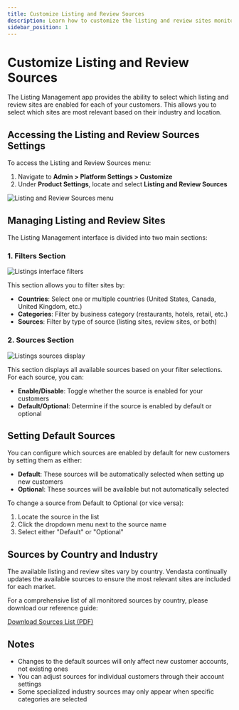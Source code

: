 ```yaml
---
title: Customize Listing and Review Sources
description: Learn how to customize the listing and review sites monitored for your clients
sidebar_position: 1
---
```


# Customize Listing and Review Sources

The Listing Management app provides the ability to select which listing and review sites are enabled for each of your customers. This allows you to select which sites are most relevant based on their industry and location.

## Accessing the Listing and Review Sources Settings

To access the Listing and Review Sources menu:

1. Navigate to **Admin > Platform Settings > Customize**
2. Under **Product Settings**, locate and select **Listing and Review Sources**

![Listing and Review Sources menu](./img/listing-review-sources/listing-sources-menu.jpg)

## Managing Listing and Review Sites

The Listing Management interface is divided into two main sections:

### 1. Filters Section

![Listings interface filters](./img/listing-review-sources/listings-interface-1.jpg)

This section allows you to filter sites by:

- **Countries**: Select one or multiple countries (United States, Canada, United Kingdom, etc.)
- **Categories**: Filter by business category (restaurants, hotels, retail, etc.)
- **Sources**: Filter by type of source (listing sites, review sites, or both)

### 2. Sources Section

![Listings sources display](./img/listing-review-sources/listings-interface-2.jpg)

This section displays all available sources based on your filter selections. For each source, you can:

- **Enable/Disable**: Toggle whether the source is enabled for your customers
- **Default/Optional**: Determine if the source is enabled by default or optional

## Setting Default Sources

You can configure which sources are enabled by default for new customers by setting them as either:

- **Default**: These sources will be automatically selected when setting up new customers
- **Optional**: These sources will be available but not automatically selected

To change a source from Default to Optional (or vice versa):

1. Locate the source in the list
2. Click the dropdown menu next to the source name
3. Select either "Default" or "Optional"

## Sources by Country and Industry

The available listing and review sites vary by country. Vendasta continually updates the available sources to ensure the most relevant sites are included for each market.

For a comprehensive list of all monitored sources by country, please download our reference guide:

[Download Sources List (PDF)](/files/sources_monitored_listing_and_review_sites_us_ca_uk_june_2023.pdf)

## Notes

- Changes to the default sources will only affect new customer accounts, not existing ones
- You can adjust sources for individual customers through their account settings
- Some specialized industry sources may only appear when specific categories are selected